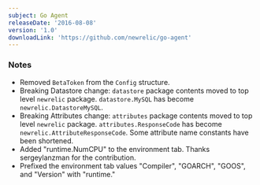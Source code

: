 ```yaml
---
subject: Go Agent
releaseDate: '2016-08-08'
version: '1.0'
downloadLink: 'https://github.com/newrelic/go-agent'
---
```


### Notes

* Removed `BetaToken` from the `Config` structure.
* Breaking Datastore change: `datastore` package contents moved to top level `newrelic` package. `datastore.MySQL` has become `newrelic.DatastoreMySQL`.
* Breaking Attributes change: `attributes` package contents moved to top level `newrelic` package. `attributes.ResponseCode` has become `newrelic.AttributeResponseCode`. Some attribute name constants have been shortened.
* Added "runtime.NumCPU" to the environment tab. Thanks sergeylanzman for the contribution.
* Prefixed the environment tab values "Compiler", "GOARCH", "GOOS", and "Version" with "runtime."
